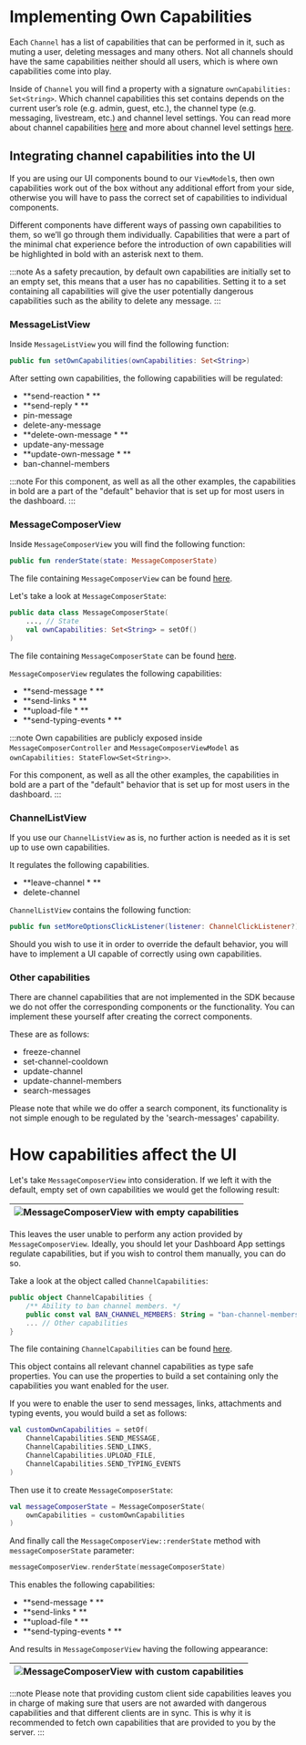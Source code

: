 # Implementing Own Capabilities

Each `Channel` has a list of capabilities that can be performed in it, such as muting a user, deleting messages and many
others. Not all channels should have the same capabilities neither should all users, which is where own capabilities
come into play.

Inside of `Channel` you will find a property with a signature `ownCapabilities: Set<String>`. Which channel capabilities
this set contains depends on the current user’s role (e.g. admin, guest, etc.), the channel type (e.g. messaging,
livestream, etc.) and channel level settings. You can read more about channel
capabilities [here](https://getstream.io/chat/docs/android/channel_capabilities/?language=kotlin) and more about channel
level settings [here](https://getstream.io/chat/docs/android/channel-level_settings/).

## Integrating channel capabilities into the UI

If you are using our UI components bound to our `ViewModel`s, then own capabilities work out of the box without any
additional effort from your side, otherwise you will have to pass the correct set of capabilities to individual components.

Different components have different ways of passing own capabilities to them, so we’ll go through them individually.
Capabilities that were a part of the minimal chat experience before the introduction of own capabilities will be highlighted in bold with an asterisk next to them.

:::note
As a safety precaution, by default own capabilities are initially set to an empty set, this means that a user has no capabilities. Setting it to a set containing all capabilities will give the user potentially dangerous capabilities such as the ability to delete any message.
:::

### MessageListView

Inside `MessageListView` you will find the following function:

```kotlin
public fun setOwnCapabilities(ownCapabilities: Set<String>)
```

After setting own capabilities, the following capabilities will be regulated:

- **send-reaction * **
- **send-reply * **
- pin-message
- delete-any-message
- **delete-own-message * **
- update-any-message
- **update-own-message * **
- ban-channel-members

:::note
For this component, as well as all the other examples, the capabilities in bold are a part of the "default" behavior that is set up for most users in the dashboard.
:::

### MessageComposerView

Inside `MessageComposerView` you will find the following function:

```kotlin
public fun renderState(state: MessageComposerState)
```

The file containing `MessageComposerView` can be found [here](https://github.com/GetStream/stream-chat-android/blob/main/stream-chat-android-ui-components/src/main/kotlin/io/getstream/chat/android/ui/feature/messages/composer/MessageComposerView.kt).

Let's take a look at `MessageComposerState`:

```kotlin
public data class MessageComposerState(
    ..., // State
    val ownCapabilities: Set<String> = setOf()
)
```

The file containing `MessageComposerState` can be found [here](https://github.com/GetStream/stream-chat-android/blob/main/stream-chat-android-ui-common/src/main/kotlin/io/getstream/chat/android/ui/common/state/messages/composer/MessageComposerState.kt).

`MessageComposerView` regulates the following capabilities:

- **send-message * **
- **send-links * **
- **upload-file * **
- **send-typing-events * **

:::note
Own capabilities are publicly exposed inside `MessageComposerController` and `MessageComposerViewModel` as `ownCapabilities: StateFlow<Set<String>>`.

For this component, as well as all the other examples, the capabilities in bold are a part of the "default" behavior that is set up for most users in the dashboard.
:::

### ChannelListView

If you use our `ChannelListView` as is, no further action is needed as it is set up to use own
capabilities.

It regulates the following capabilities.

- **leave-channel * **
- delete-channel

`ChannelListView` contains the following function:

```kotlin
public fun setMoreOptionsClickListener(listener: ChannelClickListener?)
```

Should you wish to use it in order to override the default behavior, you will have to implement a UI capable of
correctly using own capabilities.

### Other capabilities

There are channel capabilities that are not implemented in the SDK because we do not offer the corresponding components
or the functionality.
You can implement these yourself after creating the correct components.

These are as follows:

- freeze-channel
- set-channel-cooldown
- update-channel
- update-channel-members
- search-messages

Please note that while we do offer a search component, its functionality is not simple enough to be regulated by the 'search-messages' capability.

# How capabilities affect the UI

Let's take `MessageComposerView` into consideration.
If we left it with the default, empty set of own capabilities we would get the following result:

|![MessageComposerView with empty capabilities](../../assets/own_capabilities_message_composer_view_empty_capabilities.png)|
|---|

This leaves the user unable to perform any action provided by `MessageComposerView`.
Ideally, you should let your Dashboard App settings regulate capabilities, but if you wish to control them manually, you can do so.

Take a look at the object called `ChannelCapabilities`:

```kotlin
public object ChannelCapabilities {
    /** Ability to ban channel members. */
    public const val BAN_CHANNEL_MEMBERS: String = "ban-channel-members"
    ... // Other capabilities
}
```
The file containing `ChannelCapabilities` can be found [here](https://github.com/GetStream/stream-chat-android/blob/main/stream-chat-android-client/src/main/java/io/getstream/chat/android/client/models/ChannelCapabilities.kt).

This object contains all relevant channel capabilities as type safe properties.
You can use the properties to build a set containing only the capabilities you want enabled for the user.

If you were to enable the user to send messages, links, attachments and typing events, you would build a set as follows:

```kotlin
val customOwnCapabilities = setOf(
    ChannelCapabilities.SEND_MESSAGE,
    ChannelCapabilities.SEND_LINKS,
    ChannelCapabilities.UPLOAD_FILE,
    ChannelCapabilities.SEND_TYPING_EVENTS
)
```

Then use it to create `MessageComposerState`:

```kotlin
val messageComposerState = MessageComposerState(
    ownCapabilities = customOwnCapabilities
)
```

And finally call the `MessageComposerView::renderState` method with `messageComposerState` parameter:

```kotlin
messageComposerView.renderState(messageComposerState)
```
This enables the following capabilities:

- **send-message * **
- **send-links * **
- **upload-file * **
- **send-typing-events * **

And results in `MessageComposerView` having the following appearance:

|![MessageComposerView with custom capabilities](../../assets/own_capabilities_message_composer_view_with_capabilities.png)|
|---|

:::note
Please note that providing custom client side capabilities leaves you in charge of making sure that users are not awarded with dangerous capabilities and that different clients are in sync.
This is why it is recommended to fetch own capabilities that are provided to you by the server.
:::